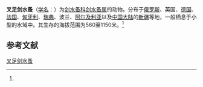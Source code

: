 {{Speciesbox
| name = 叉足剑水蚤
| status = 
| status_system = 
| image = 
| genus = Cyclops
| species = furcifer
| authority = (Claus, 1857)<ref name='id12583'>{{cite web| url =http://www.bioinfo.cn/db05/BjdwSpecies.php?action=view&id=12583| title =叉足剑水蚤| work =《中国动物物种编目数据库》| publisher =中国科学院微生物研究所| author =中国科学院动物研究所| accessdate =2009-04-28| deadurl =yes| archiveurl =https://web.archive.org/web/20160305043655/http://www.bioinfo.cn/db05/BjdwSpecies.php?action=view&id=12583| archivedate =2016-03-05}}</ref>
}}

'''叉足剑水蚤'''（[[学名|学名]]：{{lang|la|''Cyclops furcifer''}}）为[[剑水蚤科|剑水蚤科]][[剑水蚤属|剑水蚤属]]的动物。分布于[[俄罗斯|俄罗斯]]、英国、[[德国|德国]]、[[法国|法国]]、[[匈牙利|匈牙利]]、[[瑞典|瑞典]]、波兰、[[阿尔及利亚|阿尔及利亚]]以及[[中国大陆|中国大陆]]的[[新疆|新疆]]等地，一般栖息于小型的水域中。其生存的海拔范围为560至1150米。<ref name='id12583'/>

== 参考文献 ==
{{reflist}}

{{Wikispecies|Cyclops furcifer}}
{{Taxonbar|from=Q6555114}}

[[Category:剑水蚤属|叉足剑水蚤]]


{{节肢动物小作品}}
